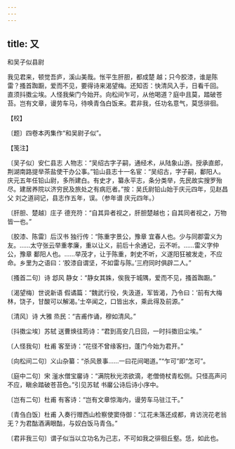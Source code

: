 ```yaml
---
---
---
```

title: 又
---



和吴子似县尉





我见君来，顿觉吾庐，溪山美哉。怅平生肝胆，都成楚 越；只今胶漆，谁是陈 雷？搔首踟蹰，爱而不见，要得诗来渴望梅。还知否：快清风入手，日看千回。　直须抖擞尘埃。人怪我柴门今始开。向松间乍可，从他喝道？庭中且莫，踏破苍苔。岂有文章，谩劳车马，待唤青刍白饭来。君非我，任功名意气，莫恁徘徊。





【校】


〔题〕四卷本丙集作“和吴尉子似”。





【笺注】


〔吴子似〕安仁县志 人物志：“吴绍古字子嗣，通经术，从陆象山游。授承直郎，荆湖南路提举茶盐使干办公事。”铅山县志十一名宦：“吴绍古，字子嗣，鄱阳人。庆元五年任铅山尉，多所建白。有史才，纂永平志，条分类举，先民故实搜罗殆尽。建居养院以济穷民及旅处之有病厄者。”按：吴氏尉铅山始于庆元四年，见赵昌父 刘之道祠记，县志作五年，误。（参年谱 庆元四年。）

〔肝胆、楚越〕庄子 德充符：“自其异者视之，肝胆楚越也；自其同者视之，万物皆一也。”

〔胶漆、陈雷〕后汉书 独行传：“陈重字景公，豫章 宜春人也。少与同郡雷义为友。……太守张云举重孝廉，重以让义，前后十余通记，云不听。……雷义字仲公，豫章 鄱阳人也。……举茂才，让于陈重，刺史不听，义遂阳狂被发走，不应命。乡里为之语曰：‘胶漆自谓坚，不如雷与陈。’三府同时俱辟二人。”

〔搔首二句〕诗 邶风 静女：“静女其姝，俟我于城隅，爱而不见，搔首踟蹰。”

〔渴望梅〕世说新语 假谲篇：“魏武行役，失汲道，军皆渴，乃令曰：‘前有大梅林，饶子，甘酸可以解渴。’士卒闻之，口皆出水，乘此得及前源。”

〔清风〕诗 大雅 烝民：“吉甫作诵，穆如清风。”

〔抖擞尘埃〕苏轼 送曹焕往筠诗：“君到高安几日回，一时抖擞旧尘埃。”

〔人怪我句〕杜甫 客至诗：“花径不曾缘客扫，蓬门今始为君开。”

〔向松间二句〕义山杂纂：“杀风景事……一曰花间喝道。”“乍可”即“怎可”。

〔庭中二句〕宋 滏水僧宝黁诗：“满院秋光浓欲滴，老僧倚杖青松侧。只怪高声问不应，瞋余踏破苍苔色。”引见苏轼 书黁公诗后诗小序中。

〔岂有二句〕杜甫 有客诗：“岂有文章惊海内，谩劳车马驻江干。”

〔青刍白饭〕杜甫 入奏行赠西山检察使窦侍御：“江花未落还成都，肯访浣花老翁无？为君酤酒满眼酤，与奴白饭马青刍。”

〔君非我三句〕谓子似当以立功名为己志，不可如我之徘徊丘壑。恁，如此也。
